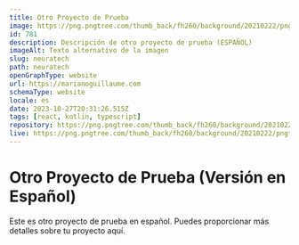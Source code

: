 ```yaml
---
title: Otro Proyecto de Prueba
image: https://png.pngtree.com/thumb_back/fh260/background/20210222/pngtree-line-business-orange-background-image_564081.jpg
id: 781
description: Descripción de otro proyecto de prueba (ESPAÑOL)
imageAlt: Texto alternativo de la imagen
slug: neuratech
path: neuratech
openGraphType: website
url: https://marianoguillaume.com
schemaType: website
locale: es
date: 2023-10-27T20:31:26.515Z
tags: [react, kotlin, typescript]
repository: https://png.pngtree.com/thumb_back/fh260/background/20210222/pngtree-line-business-orange-background-image_564081.jpg
live: https://png.pngtree.com/thumb_back/fh260/background/20210222/pngtree-line-business-orange-background-image_564081.jpg
---
```


# Otro Proyecto de Prueba (Versión en Español)

Este es otro proyecto de prueba en español. Puedes proporcionar más detalles sobre tu proyecto aquí.
